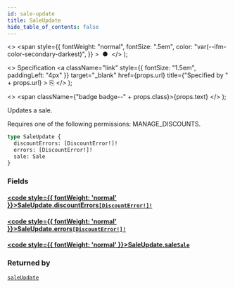 ```yaml
---
id: sale-update
title: SaleUpdate
hide_table_of_contents: false
---
```


  <>
    <span
      style={{
        fontWeight: "normal",
        fontSize: ".5em",
        color: "var(--ifm-color-secondary-darkest)",
      }}
    >
      &nbsp;●&nbsp;
    </span>
  </>
);

  <>
    Specification
    <a
      className="link"
      style={{ fontSize: "1.5em", paddingLeft: "4px" }}
      target="\_blank"
      href={props.url}
      title={"Specified by " + props.url}
    >
      ⎘
    </a>
  </>
);

  <>
    <span className={"badge badge--" + props.class}>{props.text}</span>
  </>
);

Updates a sale.

Requires one of the following permissions: MANAGE_DISCOUNTS.

```graphql
type SaleUpdate {
  discountErrors: [DiscountError!]!
  errors: [DiscountError!]!
  sale: Sale
}
```

### Fields

#### [<code style={{ fontWeight: 'normal' }}>SaleUpdate.<b>discountErrors</b></code>](#)<Bullet />[`[DiscountError!]!`](../../api-reference/discounts/objects/discount-error) <Badge class="secondary" text="non-null"/> <Badge class="secondary" text="object"/> <Badge class="secondary" text="discounts"/>

>

#### [<code style={{ fontWeight: 'normal' }}>SaleUpdate.<b>errors</b></code>](#)<Bullet />[`[DiscountError!]!`](../../api-reference/discounts/objects/discount-error) <Badge class="secondary" text="non-null"/> <Badge class="secondary" text="object"/> <Badge class="secondary" text="discounts"/>

>

#### [<code style={{ fontWeight: 'normal' }}>SaleUpdate.<b>sale</b></code>](#)<Bullet />[`Sale`](../../api-reference/discounts/objects/sale) <Badge class="secondary" text="object"/> <Badge class="secondary" text="discounts"/>

>

### Returned by

[`saleUpdate`](../../api-reference/discounts/mutations/sale-update) <Badge class="secondary" text="mutation"/>
